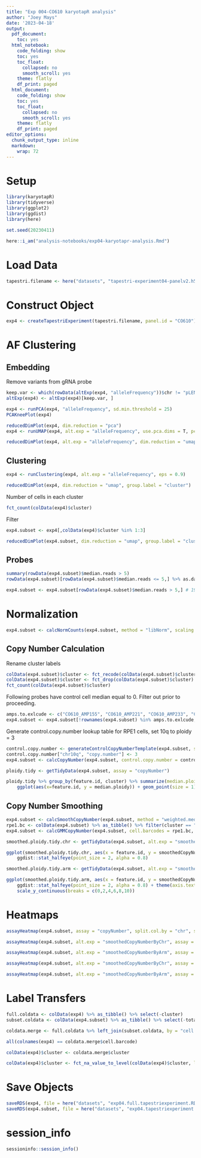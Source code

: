 ```yaml
---
title: "Exp 004-CO610 karyotapR analysis"
author: "Joey Mays"
date: '2023-04-18'
output:
  pdf_document:
    toc: yes
  html_notebook:
    code_folding: show
    toc: yes
    toc_float:
      collapsed: no
      smooth_scroll: yes
    theme: flatly
    df_print: paged
  html_document:
    code_folding: show
    toc: yes
    toc_float:
      collapsed: no
      smooth_scroll: yes
    theme: flatly
    df_print: paged
editor_options:
  chunk_output_type: inline
  markdown:
    wrap: 72
---
```


# Setup

```r
library(karyotapR)
library(tidyverse)
library(ggplot2)
library(ggdist)
library(here)
```

```r
set.seed(20230411)
```

```r
here::i_am("analysis-notebooks/exp04-karyotapr-analysis.Rmd")
```

# Load Data

```r
tapestri.filename <- here("datasets", "tapestri-experiment04-panelv2.h5")
```

# Construct Object

```r
exp4 <- createTapestriExperiment(tapestri.filename, panel.id = "CO610")
```

# AF Clustering

## Embedding

Remove variants from gRNA probe

```r
keep.var <- which(rowData(altExp(exp4, "alleleFrequency"))$chr != "pLENTI-gRNA")
altExp(exp4) <- altExp(exp4)[keep.var, ]
```

```r
exp4 <- runPCA(exp4, "alleleFrequency", sd.min.threshold = 25)
PCAKneePlot(exp4)
```


```r
reducedDimPlot(exp4, dim.reduction = "pca")
exp4 <- runUMAP(exp4, alt.exp = "alleleFrequency", use.pca.dims = T, pca.dims = 1:2)
```

```r
reducedDimPlot(exp4, alt.exp = "alleleFrequency", dim.reduction = "umap")
```

## Clustering

```r
exp4 <- runClustering(exp4, alt.exp = "alleleFrequency", eps = 0.9)
```


```r
reducedDimPlot(exp4, dim.reduction = "umap", group.label = "cluster")
```

Number of cells in each cluster

```r
fct_count(colData(exp4)$cluster)
```

Filter

```r
exp4.subset <- exp4[,colData(exp4)$cluster %in% 1:3]
```

```r
reducedDimPlot(exp4.subset, dim.reduction = "umap", group.label = "cluster")
```


## Probes

```r
summary(rowData(exp4.subset)$median.reads > 5)
rowData(exp4.subset)[rowData(exp4.subset)$median.reads <= 5,] %>% as.data.frame
```

```r
exp4.subset <- exp4.subset[rowData(exp4.subset)$median.reads > 5,] # 19 probes filtered for exp 4
```

# Normalization

```r
exp4.subset <- calcNormCounts(exp4.subset, method = "libNorm", scaling.factor = 10000)
```

## Copy Number Calculation

Rename cluster labels

```r
colData(exp4.subset)$cluster <- fct_recode(colData(exp4.subset)$cluster, HCEC = "1", RPE1 = "2", HPNE = "3")
colData(exp4.subset)$cluster <- fct_drop(colData(exp4.subset)$cluster)
fct_count(colData(exp4.subset)$cluster)
```

Following probes have control cell median equal to 0. Filter out prior to proceeding.

```r
amps.to.exlcude <- c("CO610_AMP155", "CO610_AMP221", "CO610_AMP233", "CO610_AMP263")
exp4.subset <- exp4.subset[!rownames(exp4.subset) %in% amps.to.exlcude,]
```

Generate control.copy.number lookup table for RPE1 cells, set 10q to ploidy = 3

```r
control.copy.number <- generateControlCopyNumberTemplate(exp4.subset, sample.feature.label = "RPE1", copy.number = 2)
control.copy.number["chr10q", "copy.number"] <- 3
exp4.subset <- calcCopyNumber(exp4.subset, control.copy.number = control.copy.number, sample.feature = "cluster")
```

```r
ploidy.tidy <- getTidyData(exp4.subset, assay = "copyNumber")
```

```r
ploidy.tidy %>% group_by(feature.id, cluster) %>% summarize(median.ploidy = median(copyNumber), .groups = "drop") %>% 
    ggplot(aes(x=feature.id, y = median.ploidy)) + geom_point(size = 1) + facet_wrap(cluster~., ncol = 1) + theme(axis.text.x = element_blank())
```

## Copy Number Smoothing

```r
exp4.subset <- calcSmoothCopyNumber(exp4.subset, method = "weighted.median", control.copy.number = control.copy.number, sample.feature = "cluster")
rpe1.bc <- colData(exp4.subset) %>% as_tibble() %>% filter(cluster == "RPE1") %>% pull(cell.barcode)
exp4.subset <- calcGMMCopyNumber(exp4.subset, cell.barcodes = rpe1.bc, control.copy.number = control.copy.number, model.components = 1:6)
```

```r
smoothed.ploidy.tidy.chr <- getTidyData(exp4.subset, alt.exp = "smoothedCopyNumberByChr", assay = "smoothedCopyNumber")
```

```r
ggplot(smoothed.ploidy.tidy.chr, aes(x = feature.id, y = smoothedCopyNumber)) + facet_wrap(cluster ~., ncol = 1) +
    ggdist::stat_halfeye(point_size = 2, alpha = 0.8)
```

```r
smoothed.ploidy.tidy.arm <- getTidyData(exp4.subset, alt.exp = "smoothedCopyNumberByArm", assay = "smoothedCopyNumber")
```

```r
ggplot(smoothed.ploidy.tidy.arm, aes(x = feature.id, y = smoothedCopyNumber)) + facet_wrap(cluster ~., ncol = 1) +
    ggdist::stat_halfeye(point_size = 2, alpha = 0.8) + theme(axis.text.x = element_text(angle = 45, hjust = 1)) + 
    scale_y_continuous(breaks = c(0,2,4,6,8,10))
```

# Heatmaps

```r
assayHeatmap(exp4.subset, assay = "copyNumber", split.col.by = "chr", split.row.by = "cluster", color.preset = "copy.number.denoise", name = "CN")
```

```r
assayHeatmap(exp4.subset, alt.exp = "smoothedCopyNumberByChr", assay = "smoothedCopyNumber", split.row.by = "cluster", color.preset = "copy.number.denoise", name = "smCN", column_names_rot = 0, column_names_centered = T)
```

```r
assayHeatmap(exp4.subset, alt.exp = "smoothedCopyNumberByArm", assay = "smoothedCopyNumber", split.row.by = "cluster", color.preset = "copy.number.denoise", name = "smCN")
```

```r
assayHeatmap(exp4.subset, alt.exp = "smoothedCopyNumberByChr", assay = "gmmCopyNumber", split.row.by = "cluster", color.preset = "copy.number.denoise", name = "gmmCN", column_names_rot = 0, column_names_centered = T)
```

```r
assayHeatmap(exp4.subset, alt.exp = "smoothedCopyNumberByArm", assay = "gmmCopyNumber", split.row.by = "cluster", color.preset = "copy.number.denoise", name = "gmmCN")
```

# Label Transfers

```r
full.coldata <- colData(exp4) %>% as_tibble() %>% select(-cluster)
subset.coldata <- colData(exp4.subset) %>% as_tibble() %>% select(-total.reads)

coldata.merge <- full.coldata %>% left_join(subset.coldata, by = "cell.barcode")

all(colnames(exp4) == coldata.merge$cell.barcode)

colData(exp4)$cluster <- coldata.merge$cluster

colData(exp4)$cluster <- fct_na_value_to_level(colData(exp4)$cluster, level = "doublet")
```

# Save Objects

```r
saveRDS(exp4, file = here("datasets", "exp04.full.tapestriexperiment.RDS"))
saveRDS(exp4.subset, file = here("datasets", "exp04.tapestriexperiment.RDS"))
```

# session_info

```r
sessioninfo::session_info()
```